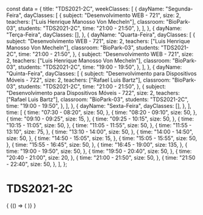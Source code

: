 const data = {
  title: "TDS2021-2C",
  weekClasses: [
    {
      dayName: "Segunda-Feira",
      dayClasses: [
        {
          subject: "Desenvolvimento WEB - 721",
          size: 2,
          teachers: ["Luis Henrique Manosso Von Mecheln"],
          classroom: "BioPark-03",
          students: "TDS2021-2C",
          time: "21:00 - 21:50",
        },
      ],
    },
    {
      dayName: "Terça-Feira",
      dayClasses: [],
    },
    {
      dayName: "Quarta-Feira",
      dayClasses: [
        {
          subject: "Desenvolvimento WEB - 721",
          size: 2,
          teachers: ["Luis Henrique Manosso Von Mecheln"],
          classroom: "BioPark-03",
          students: "TDS2021-2C",
          time: "21:00 - 21:50",
        },
        {
          subject: "Desenvolvimento WEB - 721",
          size: 2,
          teachers: ["Luis Henrique Manosso Von Mecheln"],
          classroom: "BioPark-03",
          students: "TDS2021-2C",
          time: "19:00 - 19:50",
        },
      ],
    },
    {
      dayName: "Quinta-Feira",
      dayClasses: [
        {
          subject: "Desenvolvimento para Dispositivos Móveis - 722",
          size: 2,
          teachers: ["Rafael Luis Bartz"],
          classroom: "BioPark-03",
          students: "TDS2021-2C",
          time: "21:00 - 21:50",
        },
        {
          subject: "Desenvolvimento para Dispositivos Móveis - 722",
          size: 2,
          teachers: ["Rafael Luis Bartz"],
          classroom: "BioPark-03",
          students: "TDS2021-2C",
          time: "19:00 - 19:50",
        },
      ],
    },
    {
      dayName: "Sexta-Feira",
      dayClasses: [],
    },
  ],
  time: [
    {
      time: "07:30 - 08:20",
      size: 50,
    },
    {
      time: "08:20 - 09:10",
      size: 50,
    },
    {
      time: "09:10 - 09:25",
      size: 15,
    },
    {
      time: "09:25 - 10:15",
      size: 50,
    },
    {
      time: "10:15 - 11:05",
      size: 50,
    },
    {
      time: "11:05 - 11:55",
      size: 50,
    },
    {
      time: "11:55 - 13:10",
      size: 75,
    },
    {
      time: "13:10 - 14:00",
      size: 50,
    },
    {
      time: "14:00 - 14:50",
      size: 50,
    },
    {
      time: "14:50 - 15:05",
      size: 15,
    },
    {
      time: "15:05 - 15:55",
      size: 50,
    },
    {
      time: "15:55 - 16:45",
      size: 50,
    },
    {
      time: "16:45 - 19:00",
      size: 135,
    },
    {
      time: "19:00 - 19:50",
      size: 50,
    },
    {
      time: "19:50 - 20:40",
      size: 50,
    },
    {
      time: "20:40 - 21:00",
      size: 20,
    },
    {
      time: "21:00 - 21:50",
      size: 50,
    },
    {
      time: "21:50 - 22:40",
      size: 50,
    },
  ],
};

# TDS2021-2C

<div>
  {
    <BrowserOnly>
      {() => (
        <Grid
          title={data.title}
          weekClasses={data.weekClasses}
          time={data.time}
        />
      )}
    </BrowserOnly>
  }
</div>
